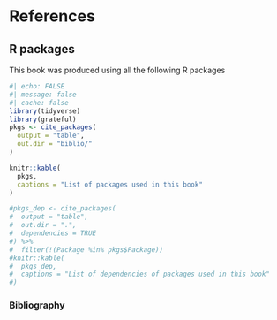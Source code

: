 # References  {.unnumbered}

## R packages {.unnumbered}


This book was produced using all the following R packages

```r
#| echo: FALSE
#| message: false
#| cache: false
library(tidyverse)
library(grateful)
pkgs <- cite_packages(
  output = "table",
  out.dir = "biblio/"
)

knitr::kable(
  pkgs,
  captions = "List of packages used in this book"
)

#pkgs_dep <- cite_packages(
#  output = "table",
#  out.dir = ".",
#  dependencies = TRUE
#) %>%
#  filter(!(Package %in% pkgs$Package))
#knitr::kable(
#  pkgs_dep,
#  captions = "List of dependencies of packages used in this book"
#)
```

### Bibliography  {.unnumbered}

::: {#refs}
:::
